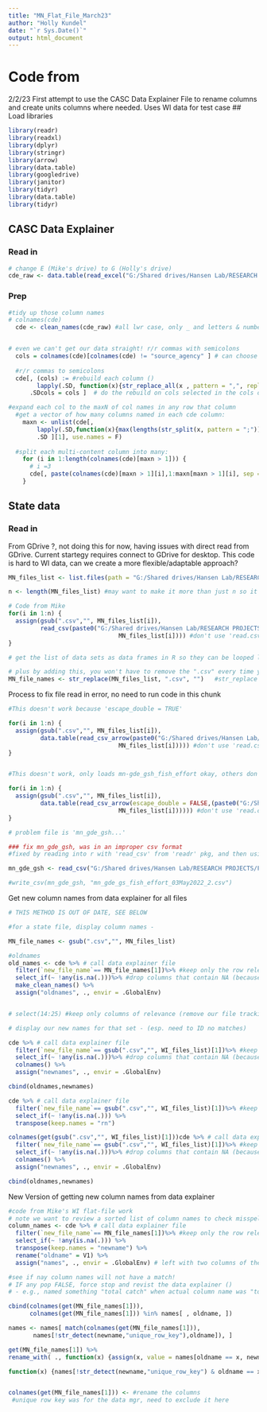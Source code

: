 ```yaml
---
title: "MN_Flat_File_March23"
author: "Holly Kundel"
date: "`r Sys.Date()`"
output: html_document
---
```


# Code from
2/2/23
First attempt to use the CASC Data Explainer File to rename columns and create units columns where needed. Uses WI data for test case
## Load libraries
```r
library(readr)
library(readxl)
library(dplyr)
library(stringr)
library(arrow)
library(data.table)
library(googledrive)
library(janitor)
library(tidyr)
library(data.table)
library(tidyr)

```

## CASC Data Explainer
### Read in
```r
# change E (Mike's drive) to G (Holly's drive)
cde_raw <- data.table(read_excel("G:/Shared drives/Hansen Lab/RESEARCH PROJECTS/Fish Survey Data/CASC_Data_Explainer_for_R_Data_Manipulation.xlsx")) #set as DT on the fly

```

### Prep 
```r
#tidy up those column names
# colnames(cde)
  cde <- clean_names(cde_raw) #all lwr case, only _ and letters & numbers


# even we can't get our data straight! r/r commas with semicolons 
  cols = colnames(cde)[colnames(cde) != "source_agency" ] # can choose which cols to do action on here skipping source agency b/c "South Dakota Game, Fish and Parks"
  
  #r/r commas to semicolons
  cde[, (cols) := #rebuild each column ()
        lapply(.SD, function(x){str_replace_all(x , pattern = ",", replacement = ";")}), #by looking through each cell and r/r commas with semicolons
      .SDcols = cols ]  # do the rebuild on cols selected in the cols object

#expand each col to the maxN of col names in any row that column
  #get a vector of how many columns named in each cde column:
    maxn <- unlist(cde[, 
        lapply(.SD,function(x){max(lengths(str_split(x, pattern = ";")))}), # how many units are in here? each unit is sep by a semicolon, count col names, then use the max
        .SD ][1], use.names = F)
    
  #split each multi-content column into many:
    for (i in 1:length(colnames(cde)[maxn > 1])) {
      # i =3
      cde[, paste(colnames(cde)[maxn > 1][i],1:maxn[maxn > 1][i], sep = ".") := tstrsplit(get(colnames(cde)[maxn > 1][i]), ";", fixed=TRUE)]
    }

```


## State data
### Read in
From GDrive ?, not doing this for now, having issues with direct read from 
GDrive. Current startegy requires connect to GDrive for desktop. This code
is hard to WI data, can we create a more flexible/adaptable approach?
```r
MN_files_list <- list.files(path = "G:/Shared drives/Hansen Lab/RESEARCH PROJECTS/Fish Survey Data/MN_Data/MN_raw_disaggregated_data", pattern = ".+\\.csv") #only grab csv files

n <- length(MN_files_list) #may want to make it more than just n so it is different for each state??? e.g. "n_mn" ?

# Code from Mike
for(i in 1:n) {
  assign(gsub(".csv","", MN_files_list[i]),
         read_csv(paste0("G:/Shared drives/Hansen Lab/RESEARCH PROJECTS/Fish Survey Data/MN_Data/MN_raw_disaggregated_data/",
                               MN_files_list[i]))) #don't use 'read.csv2, only get one column
} 

# get the list of data sets as data frames in R so they can be looped later

# plus by adding this, you won't have to remove the ".csv" every time you reference the list
MN_file_names <- str_replace(MN_files_list, ".csv", "")   #str_replace and gsub both work the same :) 

```

Process to fix file read in error, no need to run code in this chunk
```r

#This doesn't work because 'escape_double = TRUE'

for(i in 1:n) {
  assign(gsub(".csv","", MN_files_list[i]),
         data.table(read_csv_arrow(paste0("G:/Shared drives/Hansen Lab/RESEARCH PROJECTS/Fish Survey Data/MN_Data/MN_raw_disaggregated_data/",
                               MN_files_list[i])))) #don't use 'read.csv2, only get one column
} 


#This doesn't work, only loads mn-gde_gsh_fish_effort okay, others don't work

for(i in 1:n) {
  assign(gsub(".csv","", MN_files_list[i]),
         data.table(read_csv_arrow(escape_double = FALSE,(paste0("G:/Shared drives/Hansen Lab/RESEARCH PROJECTS/Fish Survey Data/MN_Data/MN_raw_disaggregated_data/",
                               MN_files_list[i]))))) #don't use 'read.csv2, only get one column
} 

# problem file is 'mn_gde_gsh...'

### fix mn_gde_gsh, was in an improper csv format
#fixed by reading into r with 'read_csv' from 'readr' pkg, and then using 'write_csv'

mn_gde_gsh <- read_csv("G:/Shared drives/Hansen Lab/RESEARCH PROJECTS/Fish Survey Data/MN_Data/MN_raw_disaggregated_data/mn_gde_gsh_fish_effort_03May2022.csv")

#write_csv(mn_gde_gsh, "mn_gde_gs_fish_effort_03May2022_2.csv")
```


Get new column names from data explainer for all files
```r
# THIS METHOD IS OUT OF DATE, SEE BELOW

#for a state file, display column names - 

MN_file_names <- gsub(".csv","", MN_files_list)

#oldnames
old_names <- cde %>% # call data explainer file
  filter(`new_file_name`== MN_file_names[1])%>% #keep only the row relevant to this file
  select_if(~ !any(is.na(.)))%>% #drop columns that contain NA (because that means df doesn't contain that info)
  make_clean_names() %>% 
  assign("oldnames", ., envir = .GlobalEnv)


# select(14:25) #keep only columns of relevance (remove our file tracking and urls)

# display our new names for that set - (esp. need to ID no matches)

cde %>% # call data explainer file
  filter(`new_file_name`== gsub(".csv","", WI_files_list)[1])%>% #keep only the row relevant to this file
  select_if(~ !any(is.na(.)))%>% #drop columns that contain NA (because that means df doesn't contain that info)
  colnames() %>% 
  assign("newnames", ., envir = .GlobalEnv)

cbind(oldnames,newnames)

cde %>% # call data explainer file
  filter(`new_file_name`== gsub(".csv","", WI_files_list)[1])%>% #keep only the row relevant to this file
  select_if(~ !any(is.na(.))) %>% 
  transpose(keep.names = "rn")

colnames(get(gsub(".csv","", WI_files_list)[1]))cde %>% # call data explainer file
  filter(`new_file_name`== gsub(".csv","", WI_files_list)[1])%>% #keep only the row relevant to this file
  select_if(~ !any(is.na(.)))%>% #drop columns that contain NA (because that means df doesn't contain that info)
  colnames() %>% 
  assign("newnames", ., envir = .GlobalEnv)

cbind(oldnames,newnames)
```

New Version of getting new column names from data explainer
```r
#code from Mike's WI flat-file work
# note we want to review a sorted list of column names to check misspelling etc.
column_names <- cde %>% # call data explainer file
  filter(`new_file_name`== MN_file_names[1])%>% #keep only the row relevant to this file
  select_if(~ !any(is.na(.))) %>% 
  transpose(keep.names = "newname") %>% 
  rename("oldname" = V1) %>% 
  assign("names", ., envir = .GlobalEnv) # left with two columns of the original file names 'oldname' and the new data explainer names 'newname'

#see if nay column names will not have a match! 
# IF any pop FALSE, force stop and revist the data explainer ()
# - e.g., named something "total catch" when actual column name was "total_catch"

cbind(colnames(get(MN_file_names[1])),
      colnames(get(MN_file_names[1])) %in% names[ , oldname, ])

names <- names[ match(colnames(get(MN_file_names[1])),
       names[!str_detect(newname,"unique_row_key"),oldname]), ] 

get(MN_file_names[1]) %>% 
rename_with( ., function(x) {assign(x, value = names[oldname == x, newname])} )

function(x) {names[!str_detect(newname,"unique_row_key") & oldname == x, newname]}


colnames(get(MN_file_names[1])) <- #rename the columns
 #unique row key was for the data mgr, need to exclude it here
  
```


